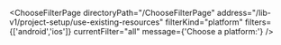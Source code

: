 


<ChooseFilterPage
    directoryPath="/ChooseFilterPage"
    address="/lib-v1/project-setup/use-existing-resources"
    filterKind="platform"
    filters={['android','ios']}
    currentFilter="all"
    message={'Choose a platform:'}
/>
